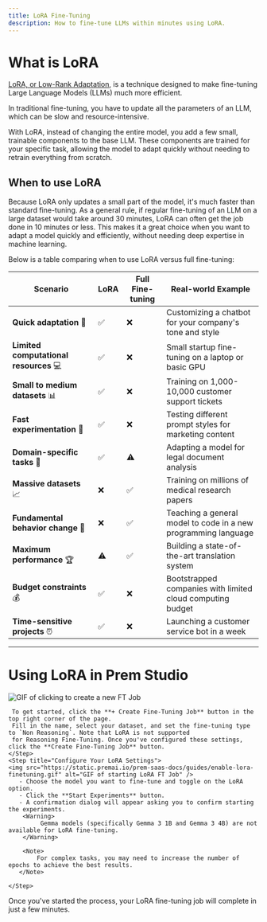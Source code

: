 ```yaml
---
title: LoRA Fine-Tuning
description: How to fine-tune LLMs within minutes using LoRA.
---
```


# What is LoRA

[LoRA, or Low-Rank Adaptation](https://blog.premai.io/slm-vs-lora-llm-edge-deployment-and-fine-tuning-compared), is a technique designed to make fine-tuning Large Language Models (LLMs) much more efficient.

In traditional fine-tuning, you have to update all the parameters of an LLM, which can be slow and resource-intensive.

With LoRA, instead of changing the entire model, you add a few small, trainable components to the base LLM. These components are trained for your specific task,
allowing the model to adapt quickly without needing to retrain everything from scratch.

## When to use LoRA

Because LoRA only updates a small part of the model, it's much faster than standard fine-tuning.
As a general rule, if regular fine-tuning of an LLM on a large dataset would take around 30 minutes,
LoRA can often get the job done in 10 minutes or less. This makes it a great choice when you want to
adapt a model quickly and efficiently, without needing deep expertise in machine learning.

Below is a table comparing when to use LoRA versus full fine-tuning:

| Scenario | LoRA | Full Fine-tuning | Real-world Example |
|----------|---------|-------------------|-------------------|
| **Quick adaptation** 🚀 | ✅ | ❌ | Customizing a chatbot for your company's tone and style |
| **Limited computational resources** 💻 | ✅ | ❌ | Small startup fine-tuning on a laptop or basic GPU |
| **Small to medium datasets** 📊 | ✅ | ❌ | Training on 1,000-10,000 customer support tickets |
| **Fast experimentation** 🧪 | ✅ | ❌ | Testing different prompt styles for marketing content |
| **Domain-specific tasks** 🎯 | ✅ | ⚠️ | Adapting a model for legal document analysis |
| **Massive datasets** 📈 | ❌ | ✅ | Training on millions of medical research papers |
| **Fundamental behavior change** 🔄 | ❌ | ✅ | Teaching a general model to code in a new programming language |
| **Maximum performance** 🏆 | ⚠️ | ✅ | Building a state-of-the-art translation system |
| **Budget constraints** 💰 | ✅ | ❌ | Bootstrapped companies with limited cloud computing budget |
| **Time-sensitive projects** ⏰ | ✅ | ❌ | Launching a customer service bot in a week |

---

# Using LoRA in Prem Studio
<Steps>
    <Step title="Create a New Fine-Tuning Job">
    <img src="https://static.premai.io/prem-saas-docs/guides/create-lora-finetuning.gif" alt="GIF of clicking to create a new FT Job" />

     To get started, click the **+ Create Fine-Tuning Job** button in the top right corner of the page.
     Fill in the name, select your dataset, and set the fine-tuning type to `Non Reasoning`. Note that LoRA is not supported
     for Reasoning Fine-Tuning. Once you've configured these settings, click the **Create Fine-Tuning Job** button.
    </Step>
    <Step title="Configure Your LoRA Settings">
    <img src="https://static.premai.io/prem-saas-docs/guides/enable-lora-finetuning.gif" alt="GIF of starting LoRA FT Job" />
       - Choose the model you want to fine-tune and toggle on the LoRA option.
       - Click the **Start Experiments** button.
       - A confirmation dialog will appear asking you to confirm starting the experiments.
        <Warning>
             Gemma models (specifically Gemma 3 1B and Gemma 3 4B) are not available for LoRA fine-tuning.
        </Warning>

        <Note>
            For complex tasks, you may need to increase the number of epochs to achieve the best results.
       </Note>

    </Step>

</Steps>

Once you've started the process, your LoRA fine-tuning job will complete in just a few minutes.

